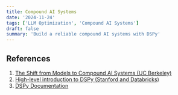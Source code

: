 ```yaml
---
title: Compound AI Systems
date: '2024-11-24'
tags: ['LLM Optimization', 'Compound AI Systems']
draft: false
summary: 'Build a reliable compound AI systems with DSPy'
---
```


## References
1. [The Shift from Models to Compound AI Systems (UC Berkeley)](https://bair.berkeley.edu/blog/2024/02/18/compound-ai-systems/)
2. [High-level introduction to DSPy (Stanford and Databricks)](https://www.youtube.com/watch?v=JEMYuzrKLUw)
3. [DSPy Documentation](https://dspy.ai/)